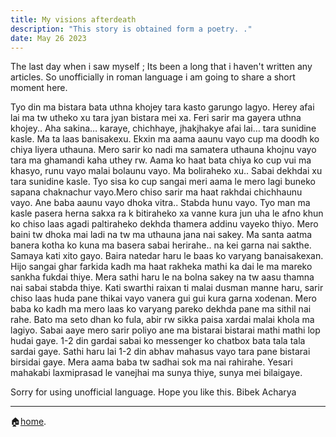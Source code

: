 ```yaml
---
title: My visions afterdeath
description: "This story is obtained form a poetry. ."
date: May 26 2023
---
```


The last day when i saw myself ;
Its been a long that i haven't written any articles. So unofficially in roman language i am going to share a short moment here. 

Tyo din ma bistara bata uthna khojey tara kasto garungo lagyo. Herey afai lai ma tw utheko xu tara jyan bistara mei xa. Feri sarir ma gayera uthna khojey.. Aha sakina… karaye, chichhaye, jhakjhakye afai lai… tara sunidine kasle. Ma ta laas banisakexu. Ekxin ma aama aaunu vayo cup ma doodh ko chiya liyera uthauna. Mero sarir ko nadi ma samatera uthauna khojnu vayo tara ma ghamandi kaha uthey rw. Aama ko haat bata chiya ko cup vui ma khasyo, runu vayo malai bolaunu vayo. Ma boliraheko xu.. Sabai dekhdai xu tara sunidine kasle. Tyo sisa ko cup sangai meri aama le mero lagi  buneko sapana chaknachur vayo.Mero chiso sarir ma haat rakhdai chichhaunu vayo. Ane baba aaunu vayo dhoka vitra.. Stabda hunu vayo. Tyo man ma kasle pasera herna sakxa ra k bitiraheko xa vanne kura jun uha le afno khun ko chiso laas agadi paltiraheko dekhda thamera addinu vayeko thiyo. Mero baini tw dhoka mai ladi na tw ma uthauna jana nai sakey. 
Ma santa aatma banera kotha ko kuna ma basera sabai herirahe.. na kei garna nai sakthe. Samaya kati xito gayo. Baira natedar haru le baas ko varyang banaisakexan. Hijo sangai ghar farkida kadh ma haat rakheka mathi ka dai le ma mareko sankha fukdai thiye. 
Mera sathi haru le na bolna sakey na tw aasu thamna nai sabai stabda thiye. Kati swarthi raixan ti malai dusman manne haru, sarir chiso laas huda pane thikai vayo vanera gui gui kura garna xodenan. Mero baba ko kadh ma mero laas ko varyang pareko dekhda pane ma sithil nai rahe. 
Bato ma seto dhan ko fula, abir rw sikka paisa xardai malai khola ma lagiyo. Sabai aaye mero sarir poliyo ane ma bistarai bistarai mathi mathi lop hudai gaye.
1-2 din gardai sabai ko messenger ko chatbox bata tala tala sardai gaye. Sathi haru lai 1-2 din abhav mahasus vayo tara pane bistarai birsidai gaye. Mera aama baba tw sadhai sok ma nai rahirahe. 
Yesari mahakabi laxmiprasad le vanejhai ma sunya thiye, sunya mei bilaigaye. 



Sorry for using unofficial language. 
Hope you like this. 
Bibek Acharya  



---



🏠[home](/).

<script async src="https://pagead2.googlesyndication.com/pagead/js/adsbygoogle.js?client=ca-pub-1072461408112281"
     crossorigin="anonymous"></script>

